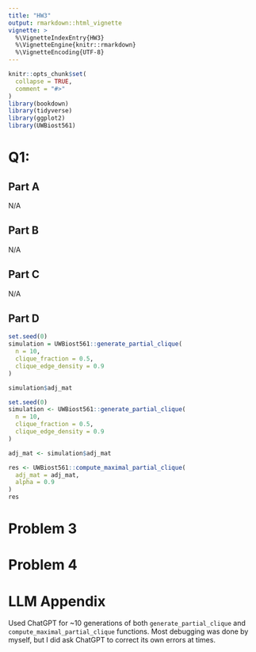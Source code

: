 ```yaml
---
title: "HW3"
output: rmarkdown::html_vignette
vignette: >
  %\VignetteIndexEntry{HW3}
  %\VignetteEngine{knitr::rmarkdown}
  %\VignetteEncoding{UTF-8}
---
```


```r
knitr::opts_chunk$set(
  collapse = TRUE,
  comment = "#>"
)
library(bookdown)
library(tidyverse)
library(ggplot2)
library(UWBiost561)
```

# Q1: 

## Part A

N/A

## Part B

N/A

## Part C

N/A

## Part D

```r
set.seed(0)
simulation = UWBiost561::generate_partial_clique(
  n = 10,
  clique_fraction = 0.5,
  clique_edge_density = 0.9
)

simulation$adj_mat
```

```r
set.seed(0)
simulation <- UWBiost561::generate_partial_clique(
  n = 10,
  clique_fraction = 0.5,
  clique_edge_density = 0.9
)

adj_mat <- simulation$adj_mat

res <- UWBiost561::compute_maximal_partial_clique(
  adj_mat = adj_mat,
  alpha = 0.9
)
res
```

# Problem 3



# Problem 4

# LLM Appendix

Used ChatGPT for ~10 generations of both `generate_partial_clique` and `compute_maximal_partial_clique` functions. Most debugging was done by myself, but I did ask ChatGPT to correct its own errors at times.
